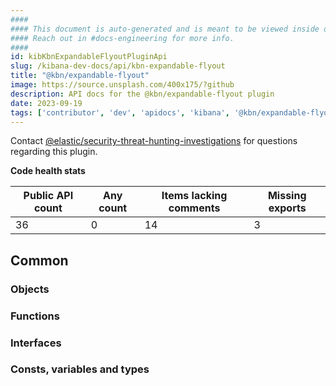 ```yaml
---
####
#### This document is auto-generated and is meant to be viewed inside our experimental, new docs system.
#### Reach out in #docs-engineering for more info.
####
id: kibKbnExpandableFlyoutPluginApi
slug: /kibana-dev-docs/api/kbn-expandable-flyout
title: "@kbn/expandable-flyout"
image: https://source.unsplash.com/400x175/?github
description: API docs for the @kbn/expandable-flyout plugin
date: 2023-09-19
tags: ['contributor', 'dev', 'apidocs', 'kibana', '@kbn/expandable-flyout']
---
```




Contact [@elastic/security-threat-hunting-investigations](https://github.com/orgs/elastic/teams/security-threat-hunting-investigations) for questions regarding this plugin.

**Code health stats**

| Public API count  | Any count | Items lacking comments | Missing exports |
|-------------------|-----------|------------------------|-----------------|
| 36 | 0 | 14 | 3 |

## Common

### Objects
<DocDefinitionList data={kbnExpandableFlyoutObj.common.objects}/>

### Functions
<DocDefinitionList data={kbnExpandableFlyoutObj.common.functions}/>

### Interfaces
<DocDefinitionList data={kbnExpandableFlyoutObj.common.interfaces}/>

### Consts, variables and types
<DocDefinitionList data={kbnExpandableFlyoutObj.common.misc}/>

